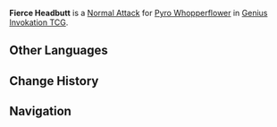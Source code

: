 {{Genius Invokation TCG Skill Infobox
|image      = Fierce Headbutt Character Card Skill.png
|type       = Normal Attack
|character  = Pyro Whopperflower
|element    = Pyro
|matching = 1
|unaligned  = 2
|effect     = Deals 2 '''Physical DMG'''.
|order      = 1
}}
'''Fierce Headbutt''' is a [[Character Card Normal Attack|Normal Attack]] for [[Pyro Whopperflower (Character Card)|Pyro Whopperflower]] in [[Genius Invokation TCG]].

==Other Languages==
{{Other Languages
|en       = Fierce Headbutt
|zhs      = 头槌猛击
|zhs_rm   = 
|zht      = 頭槌猛擊
|zht_rm   = 
|zh_tl    = 
|ja       = 激しい頭突き
|ja_rm    = Hageshii Zutsuki
|ja_tl    = Fierce Headbutt
|ko       = 맹렬한 박치기
|ko_tl    = 
|es       = Golpe de cabeza
|es_tl    = Headbutt
|fr       = Coup de tête
|fr_tl    = Headbutt
|ru       = Сокрушительный удар головой
|ru_tl    = 
|th       = Fierce Headbutt
|vi       = Húc Đầu Mạnh Mẽ
|vi_tl    = 
|de       = Heftiger Kopfstoß
|de_tl    = Fierce Headbutt
|id       = Fierce Headbutt
|pt       = Cabeçada Poderosa
|pt_tl    = 
|tr       = Şiddetli Kafa Vuruşu
|tr_tl    = 
|it       = Testata violenta
|it_tl    = 
}}

==Change History==
{{Change History|5.1}}

==Navigation==
{{Genius Invokation TCG Skill Navbox|Pyro Whopperflower}}